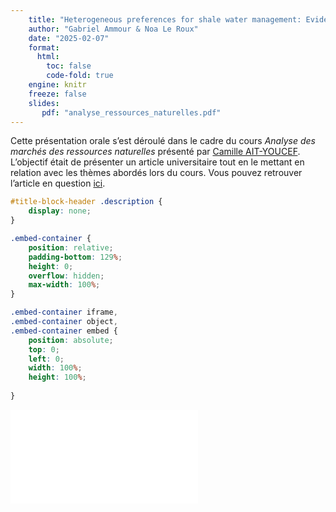 ```yaml
---
    title: "Heterogeneous preferences for shale water management: Evidence from a choice experiment in Fuling shale gas field, southwest China, Liuyang Yao, Bo Sui, 2020"
    author: "Gabriel Ammour & Noa Le Roux" 
    date: "2025-02-07"
    format: 
      html: 
        toc: false
        code-fold: true
    engine: knitr
    freeze: false    
    slides:
       pdf: "analyse_ressources_naturelles.pdf"  
---
```


Cette présentation orale s'est déroulé dans le cadre du cours *Analyse des marchés des ressources naturelles* présenté par [Camille AIT-YOUCEF](https://sites.google.com/view/camille-ait-youcef/home/research). L'objectif était de présenter un article universitaire tout en le mettant en relation avec les thèmes abordés lors du cours. Vous pouvez retrouver l'article en question [ici](https://www.sciencedirect.com/science/article/pii/S0301421520305486?casa_token=dOEH3zt-rgAAAAAA:5cjc8NuUvnIAmZ0LRAp3fNhao2Ys1uDJ3aLFu1TR6I0uLxvX0q_PCnj2lrboEtGIj5qRYYi1WQ). 

```css
#title-block-header .description {
    display: none;
}
```

```css
.embed-container {
    position: relative;
    padding-bottom: 129%;
    height: 0;
    overflow: hidden;
    max-width: 100%;
}

.embed-container iframe,
.embed-container object,
.embed-container embed {
    position: absolute;
    top: 0;
    left: 0;
    width: 100%;
    height: 100%;
    
}
```

```{=html}
<div class="embed-container">
  <iframe src="`r rmarkdown::metadata$slides$pdf`" style="border: 0.5px"></iframe>
</div>
```

